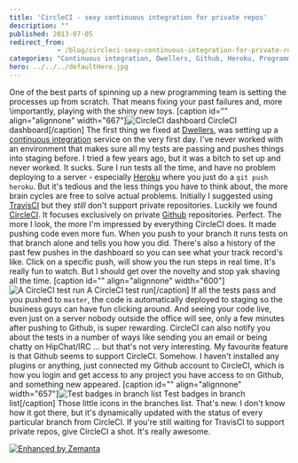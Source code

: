 ```yaml
---
title: 'CircleCI - sexy continuous integration for private repos'
description: ""
published: 2013-07-05
redirect_from: 
            - /blog/circleci-sexy-continuous-integration-for-private-repos/swizec/6267
categories: "Continuous integration, Dwellers, Github, Heroku, Programming, Uncategorized"
hero: ../../../defaultHero.jpg
---
```

One of the best parts of spinning up a new programming team is setting the processes up from scratch. That means fixing your past failures and, more \\importantly, playing with the shiny new toys. \[caption id="" align="alignnone" width="667"]![CircleCI dashboard](https://www.filepicker.io/api/file/PI3LtjaZQRaz2ZB2GOfM "CircleCI dashboard") CircleCI dashboard\[/caption] The first thing we fixed at [Dwellers](http://dwellers.com), was setting up a [continuous integration](http://en.wikipedia.org/wiki/Continuous_integration "Continuous integration") service on the very first day. I've never worked with an environment that makes sure all my tests are passing and pushes things into staging before. I tried a few years ago, but it was a bitch to set up and never worked. It sucks. Sure I run tests all the time, and have no problem deploying to a server - especially [Heroku](http://www.heroku.com/ "Heroku") where you just do a `git push heroku`. But it's tedious and the less things you have to think about, the more brain cycles are free to solve actual problems. Initially I suggested using [TravisCI](https://travis-ci.org/) but they _still_ don't support private repositories. Luckily we found [CircleCI](https://circleci.com/). It focuses exclusively on private [Github](http://github.com "GitHub") repositories. Perfect. The more I look, the more I'm impressed by everything CircleCI does. It made pushing code even more fun. When you push to your branch it runs tests on that branch alone and tells you how you did. There's also a history of the past few pushes in the dashboard so you can see what your track record's like. Click on a specific push, will show you the run steps in real time. It's really fun to watch. But I should get over the novelty and stop yak shaving all the time. \[caption id="" align="alignnone" width="600"]![A CircleCI test run](https://www.filepicker.io/api/file/tu573fdfRCKQQjlrS2hz "A CircleCI test run") A CircleCI test run\[/caption] If all the tests pass and you pushed to `master`, the code is automatically deployed to staging so the business guys can have fun clicking around. And seeing your code live, even just on a server nobody outside the office will see, only a few minutes after pushing to Github, is super rewarding. CircleCI can also notify you about the tests in a number of ways like sending you an email or being chatty on HipChat/IRC ... but that's not very interesting. My favourite feature is that Github seems to support CircleCI. Somehow. I haven't installed any plugins or anything, just connected my Github account to CircleCI, which is how you login and get access to any project you have access to on Github, and something new appeared. \[caption id="" align="alignnone" width="657"]![Test badges in branch list](https://www.filepicker.io/api/file/bzq7m0YxTaCLMzn39JaZ "Test badges in branch list") Test badges in branch list\[/caption] Those little icons in the branches list. That's new. I don't know how it got there, but it's dynamically updated with the status of every particular branch from CircleCI. If you're still waiting for TravisCI to support private repos, give CircleCI a shot. It's really awesome.

[![Enhanced by Zemanta](http://img.zemanta.com/zemified_e.png?x-id=553a99a5-d1b7-4c28-86e9-1bf2c0ed3a40)](http://www.zemanta.com/?px "Enhanced by Zemanta")